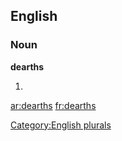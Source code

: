 ==English==

===Noun===
'''dearths'''

# {{plural of|[[dearth]]}}

[[Category:English plurals]]

[[ar:dearths]]
[[fr:dearths]]